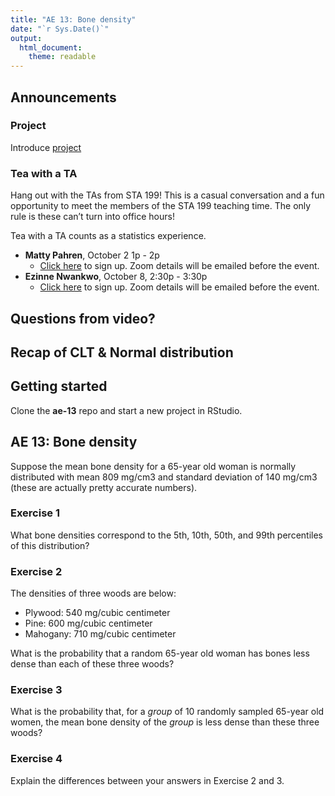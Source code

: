 ```yaml
---
title: "AE 13: Bone density"
date: "`r Sys.Date()`"
output: 
  html_document:
    theme: readable
---
```


## Announcements 

### Project 
Introduce [project](https://sta199-fa20-002.netlify.app/project/)

### Tea with a TA 

Hang out with the TAs from STA 199! This is a casual conversation and a fun opportunity to meet the members of the STA 199 teaching time. The only rule is these can't turn into office hours! 

Tea with a TA counts as a statistics experience.

- **Matty Pahren**, October 2 1p - 2p
  - [Click here](https://forms.gle/CWs28UiEYYjSrhWR8) to sign up. Zoom details will be emailed before the event.

- **Ezinne Nwankwo**, October 8, 2:30p - 3:30p
  - [Click here](https://forms.gle/EPdQBFigj93JYTET7) to sign up. Zoom details will be emailed before the event.

## Questions from video? 

## Recap of CLT & Normal distribution

## Getting started 

Clone the **ae-13** repo and start a new project in RStudio. 

## AE 13: Bone density 

Suppose the mean bone density for a 65-year old woman is normally 
distributed with mean 809 mg/cm3 and standard deviation of 140 mg/cm3 (these are actually pretty accurate numbers).

### Exercise 1

What bone densities correspond to the 5th, 10th, 50th, and 99th percentiles of this distribution?

### Exercise 2

The densities of three woods are below:

- Plywood: 540 mg/cubic centimeter
- Pine: 600 mg/cubic centimeter
- Mahogany: 710 mg/cubic centimeter

What is the probability that a random 65-year old woman has bones less
dense than each of these three woods?

### Exercise 3

What is the probability that, for a *group* of 10 randomly sampled 65-year old women, the mean bone density of the *group* is less dense than these three woods?

### Exercise 4

Explain the differences between your answers in Exercise 2 and 3.